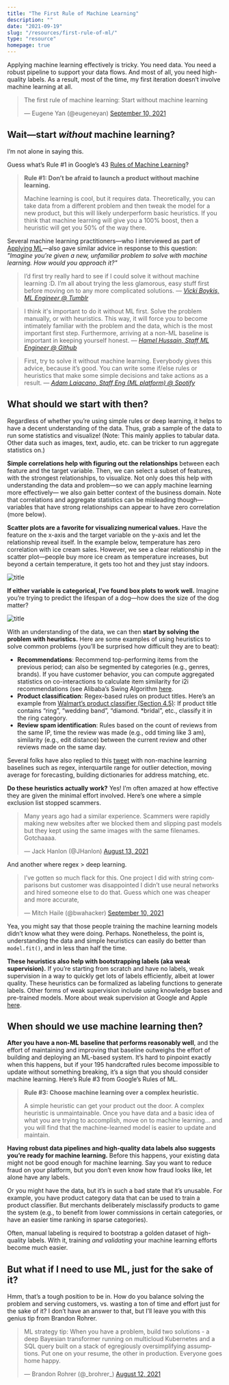 ```yaml
---
title: "The First Rule of Machine Learning"
description: ""
date: "2021-09-19"
slug: "/resources/first-rule-of-ml/"
type: "resource"
homepage: true
---
```


Applying machine learning effectively is tricky. You need data. You need a robust pipeline to support your data flows. And most of all, you need high-quality labels. As a result, most of the time, my first iteration doesn’t involve machine learning at all.

<blockquote class="twitter-tweet"><p lang="en" dir="ltr">The first rule of machine learning: Start without machine learning</p>&mdash; Eugene Yan (@eugeneyan) <a href="https://twitter.com/eugeneyan/status/1436141466196217856?ref_src=twsrc%5Etfw">September 10, 2021</a></blockquote> <script async src="https://platform.twitter.com/widgets.js" charset="utf-8"></script>

## Wait—start _without_ machine learning?

I’m not alone in saying this.

Guess what’s Rule #1 in Google’s 43 [Rules of Machine Learning](https://developers.google.com/machine-learning/guides/rules-of-ml)?

> **Rule #1: Don’t be afraid to launch a product without machine learning.**
> 
> Machine learning is cool, but it requires data. Theoretically, you can take data from a different problem and then tweak the model for a new product, but this will likely underperform basic heuristics. If you think that machine learning will give you a 100% boost, then a heuristic will get you 50% of the way there.

Several machine learning practitioners—who I interviewed as part of [Applying ML](https://applyingml.com)—also gave similar advice in response to this question: _"Imagine you're given a new, unfamiliar problem to solve with machine learning. How would you approach it?"_

> I’d first try really hard to see if I could solve it without machine learning :D. I’m all about trying the less glamorous, easy stuff first before moving on to any more complicated solutions. — [_Vicki Boykis, ML Engineer @ Tumblr_](https://applyingml.com/mentors/vicki-boykis/#imagine-youre-given-a-new-unfamiliar-problem-to-solve-with-machine-learning-how-would-you-approach-it)

> I think it's important to do it without ML first. Solve the problem manually, or with heuristics. This way, it will force you to become intimately familiar with the problem and the data, which is the most important first step. Furthermore, arriving at a non-ML baseline is important in keeping yourself honest. — [_Hamel Hussain, Staff ML Engineer @ Github_](https://applyingml.com/mentors/hamel-husain/#imagine-youre-given-a-new-unfamiliar-problem-to-solve-with-machine-learning-how-would-you-approach-it)

> First, try to solve it without machine learning. Everybody gives this advice, because it’s good. You can write some if/else rules or heuristics that make some simple decisions and take actions as a result. — [_Adam Laiacano, Staff Eng (ML platform) @ Spotify_](https://applyingml.com/mentors/adam-laiacano/#imagine-youre-given-a-new-unfamiliar-problem-to-solve-with-machine-learning-how-would-you-approach-it)

## What should we start with then?

Regardless of whether you’re using simple rules or deep learning, it helps to have a decent understanding of the data. Thus, grab a sample of the data to run some statistics and visualize! (Note: This mainly applies to tabular data. Other data such as images, text, audio, etc. can be tricker to run aggregate statistics on.)

**Simple correlations help with figuring out the relationships** between each feature and the target variable. Then, we can select a subset of features, with the strongest relationships, to visualize. Not only does this help with understanding the data and problem—so we can apply machine learning more effectively— we also gain better context of the business domain. Note that correlations and aggregate statistics can be misleading though—variables that have strong relationships can appear to have zero correlation (more below).

**Scatter plots are a favorite for visualizing numerical values.** Have the feature on the x-axis and the target variable on the y-axis and let the relationship reveal itself. In the example below, temperature has zero correlation with ice cream sales. However, we see a clear relationship in the scatter plot—people buy more ice cream as temperature increases, but beyond a certain temperature, it gets too hot and they just stay indoors. 

![title](../../assets/scatterplot.jpg)
<FigureCaption caption="Scatter plot of the relationship between temperature and ice cream sales" source="https://www.mathsisfun.com/data/correlation.html" />

**If either variable is categorical, I’ve found box plots to work well.** Imagine you’re trying to predict the lifespan of a dog—how does the size of the dog matter?

![title](../../assets/boxplot.jpg)
<FigureCaption caption="Box plot of lifespan across dog breed sizes" source="https://www.officetooltips.com/excel_365/tips/how_to_create_a_box_and_whisker_plot_in_excel.html" />

With an understanding of the data, we can then **start by solving the problem with heuristics.** Here are some examples of using heuristics to solve common problems (you’ll be surprised how difficult they are to beat):
- **Recommendations**: Recommend top-performing items from the previous period; can also be segmented by categories (e.g., genres, brands). If you have customer behavior, you can compute aggregated statistics on co-interactions to calculate item similarity for i2i recommendations (see Alibaba’s Swing Algorithm [here](/resources/real-time-recommendations/#industry-examples-of-real-time-recommendations).
- **Product classification**: Regex-based rules on product titles. Here’s an example from [Walmart’s product classifier (Section 4.5)](https://dl.acm.org/doi/10.14778/2733004.2733024): If product title contains “ring”, “wedding band”, “diamond. *bridal”, etc., classify it in the ring category.
- **Review spam identification**: Rules based on the count of reviews from the same IP, time the review was made (e.g., odd timing like 3 am), similarity (e.g., edit distance) between the current review and other reviews made on the same day.

Several folks have also replied to this [tweet](https://twitter.com/eugeneyan/status/1436198607972012036) with non-machine learning baselines such as regex, interquartile range for outlier detection, moving average for forecasting, building dictionaries for address matching, etc. 

**Do these heuristics actually work?** Yes! I’m often amazed at how effective they are given the minimal effort involved. Here’s one where a simple exclusion list stopped scammers.

<blockquote class="twitter-tweet" data-conversation="none"><p lang="en" dir="ltr">Many years ago had a similar experience. Scammers were rapidly making new websites after we blocked them and slipping past models but they kept using the same images with the same filenames. Gotchaaaa.</p>&mdash; Jack Hanlon (@JHanlon) <a href="https://twitter.com/JHanlon/status/1425978463417217028?ref_src=twsrc%5Etfw">August 13, 2021</a></blockquote>

And another where regex > deep learning.

<blockquote class="twitter-tweet" data-conversation="none"><p lang="en" dir="ltr">I’ve gotten so much flack for this. One project I did with string comparisons but customer was disappointed I didn’t use neural networks and hired someone else to do that. Guess which one was cheaper and more accurate,</p>&mdash; Mitch Haile (@bwahacker) <a href="https://twitter.com/bwahacker/status/1436280547219738627?ref_src=twsrc%5Etfw">September 10, 2021</a></blockquote>

Yea, you might say that those people training the machine learning models didn’t know what they were doing. Perhaps. Nonetheless, the point is, understanding the data and simple heuristics can easily do better than `model.fit()`, and in less than half the time.

**These heuristics also help with bootstrapping labels (aka weak supervision).**  If you’re starting from scratch and have no labels, weak supervision in a way to quickly get lots of labels efficiently, albeit at lower quality. These heuristics can be formalized as labeling functions to generate labels. Other forms of weak supervision include using knowledge bases and pre-trained models. More about weak supervision at Google and Apple [here](/resources/data-labeling/).

## When should we use machine learning then?

**After you have a non-ML baseline that performs reasonably well**, and the effort of maintaining and improving that baseline outweighs the effort of building and deploying an ML-based system. It’s hard to pinpoint exactly when this happens, but if your 195 handcrafted rules become impossible to update without something breaking, it’s a sign that you should consider machine learning. Here’s Rule #3 from Google’s Rules of ML.

> **Rule #3: Choose machine learning over a complex heuristic.**
> 
> A simple heuristic can get your product out the door. A complex heuristic is unmaintainable. Once you have data and a basic idea of what you are trying to accomplish, move on to machine learning… and you will find that the machine­-learned model is easier to update and maintain.

**Having robust data pipelines and high-quality data labels also suggests you’re ready for machine learning.** Before this happens, your existing data might not be good enough for machine learning. Say you want to reduce fraud on your platform, but you don’t even know how fraud looks like, let alone have any labels. 

Or you might have the data, but it’s in such a bad state that it’s unusable. For example, you have product category data that can be used to train a product classifier. But merchants deliberately misclassify products to game the system (e.g., to benefit from lower commissions in certain categories, or have an easier time ranking in sparse categories). 

Often, manual labeling is required to bootstrap a golden dataset of high-quality labels. With it, training _and validating_ your machine learning efforts become much easier. 

## But what if I need to use ML, just for the sake of it?

Hmm, that’s a tough position to be in. How do you balance solving the problem and serving customers, vs. wasting a ton of time and effort just for the sake of it? I don’t have an answer to that, but I’ll leave you with this genius tip from Brandon Rohrer.

<blockquote class="twitter-tweet"><p lang="en" dir="ltr">ML strategy tip:  When you have a problem, build two solutions - a deep Bayesian transformer running on multicloud Kubernetes and a SQL query built on a stack of egregiously oversimplifying assumptions. Put one on your resume, the other in production. Everyone goes home happy.</p>&mdash; Brandon Rohrer (@_brohrer_) <a href="https://twitter.com/_brohrer_/status/1425770502321283073?ref_src=twsrc%5Etfw">August 12, 2021</a></blockquote> <script async src="https://platform.twitter.com/widgets.js" charset="utf-8"></script>